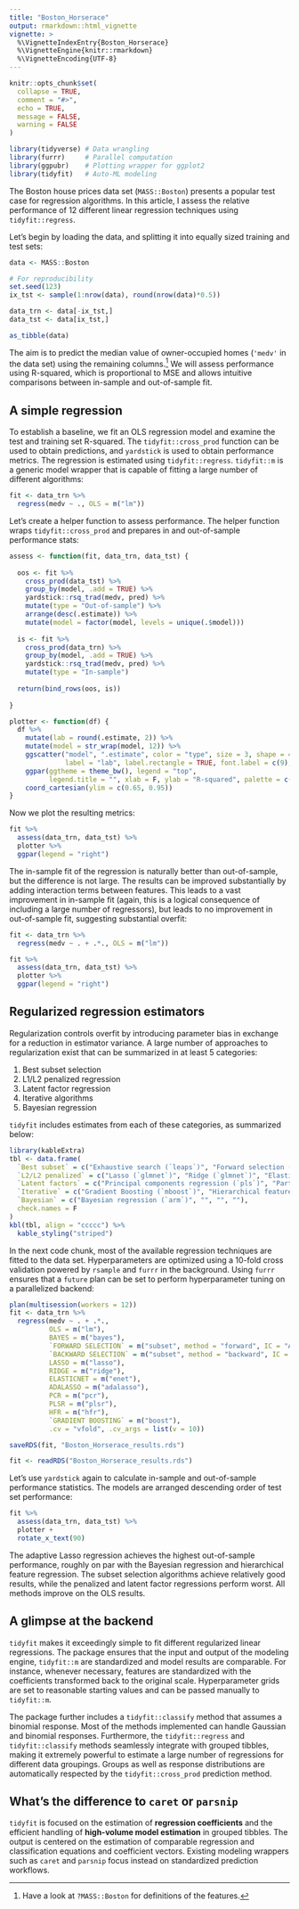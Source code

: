 ```yaml
---
title: "Boston_Horserace"
output: rmarkdown::html_vignette
vignette: >
  %\VignetteIndexEntry{Boston_Horserace}
  %\VignetteEngine{knitr::rmarkdown}
  %\VignetteEncoding{UTF-8}
---
```


```r
knitr::opts_chunk$set(
  collapse = TRUE,
  comment = "#>",
  echo = TRUE,
  message = FALSE,
  warning = FALSE
)
```

```r
library(tidyverse) # Data wrangling
library(furrr)     # Parallel computation
library(ggpubr)    # Plotting wrapper for ggplot2
library(tidyfit)   # Auto-ML modeling
```

The Boston house prices data set (`MASS::Boston`) presents a popular test case for regression algorithms. In this article, I assess the relative performance of 12 different linear regression techniques using `tidyfit::regress`.

Let's begin by loading the data, and splitting it into equally sized training and test sets:

```r
data <- MASS::Boston

# For reproducibility
set.seed(123)
ix_tst <- sample(1:nrow(data), round(nrow(data)*0.5))

data_trn <- data[-ix_tst,]
data_tst <- data[ix_tst,]

as_tibble(data)
```

The aim is to predict the median value of owner-occupied homes (`'medv'` in the data set) using the remaining columns.^[Have a look at `?MASS::Boston` for definitions of the features.] We will assess performance using R-squared, which is proportional to MSE and allows intuitive comparisons between in-sample and out-of-sample fit.

## A simple regression

To establish a baseline, we fit an OLS regression model and examine the test and training set R-squared. The `tidyfit::cross_prod` function can be used to obtain predictions, and `yardstick` is used to obtain performance metrics. The regression is estimated using `tidyfit::regress`. `tidyfit::m` is a generic model wrapper that is capable of fitting a large number of different algorithms:

```r
fit <- data_trn %>% 
  regress(medv ~ ., OLS = m("lm"))
```

Let's create a helper function to assess performance. The helper function wraps `tidyfit::cross_prod` and prepares in and out-of-sample performance stats:

```r
assess <- function(fit, data_trn, data_tst) {
  
  oos <- fit %>% 
    cross_prod(data_tst) %>% 
    group_by(model, .add = TRUE) %>% 
    yardstick::rsq_trad(medv, pred) %>% 
    mutate(type = "Out-of-sample") %>% 
    arrange(desc(.estimate)) %>% 
    mutate(model = factor(model, levels = unique(.$model)))
  
  is <- fit %>% 
    cross_prod(data_trn) %>% 
    group_by(model, .add = TRUE) %>% 
    yardstick::rsq_trad(medv, pred) %>% 
    mutate(type = "In-sample")
  
  return(bind_rows(oos, is))
  
}

plotter <- function(df) {
  df %>% 
    mutate(lab = round(.estimate, 2)) %>% 
    mutate(model = str_wrap(model, 12)) %>% 
    ggscatter("model", ".estimate", color = "type", size = 3, shape = 4, 
              label = "lab", label.rectangle = TRUE, font.label = c(9), repel = T) %>% 
    ggpar(ggtheme = theme_bw(), legend = "top", 
          legend.title = "", xlab = F, ylab = "R-squared", palette = c("firebrick", "darkblue")) +
    coord_cartesian(ylim = c(0.65, 0.95))
}
```

Now we plot the resulting metrics:

```r
fit %>% 
  assess(data_trn, data_tst) %>% 
  plotter %>% 
  ggpar(legend = "right")
```

The in-sample fit of the regression is naturally better than out-of-sample, but the difference is not large. The results can be improved substantially by adding interaction terms between features. This leads to a vast improvement in in-sample fit (again, this is a logical consequence of including a large number of regressors), but leads to no improvement in out-of-sample fit, suggesting substantial overfit:

```r
fit <- data_trn %>% 
  regress(medv ~ . + .*., OLS = m("lm"))

fit %>% 
  assess(data_trn, data_tst) %>% 
  plotter %>% 
  ggpar(legend = "right")
```

## Regularized regression estimators

Regularization controls overfit by introducing parameter bias in exchange for a reduction in estimator variance. A large number of approaches to regularization exist that can be summarized in at least 5 categories:

1. Best subset selection
2. L1/L2 penalized regression
3. Latent factor regression
4. Iterative algorithms
5. Bayesian regression

`tidyfit` includes estimates from each of these categories, as summarized below:

```r
library(kableExtra)
tbl <- data.frame(
  `Best subset` = c("Exhaustive search (`leaps`)", "Forward selection (`leaps`)", "Backward selection (`leaps`)", ""),
  `L2/L2 penalized` = c("Lasso (`glmnet`)", "Ridge (`glmnet`)", "ElasticNet (`glmnet`)", "Adaptive Lasso (`glmnet`)"),
  `Latent factors` = c("Principal components regression (`pls`)", "Partial least squares (`pls`)", "", ""),
  `Iterative` = c("Gradient Boosting (`mboost`)", "Hierarchical feature regression (`hfr`)", "", ""),
  `Bayesian` = c("Bayesian regression (`arm`)", "", "", ""),
  check.names = F
)
kbl(tbl, align = "ccccc") %>% 
  kable_styling("striped")

```

In the next code chunk, most of the available regression techniques are fitted to the data set. Hyperparameters are optimized using a 10-fold cross validation powered by `rsample` and `furrr` in the background. Using `furrr` ensures that a `future` plan can be set to perform hyperparameter tuning on a parallelized backend:

```r
plan(multisession(workers = 12))
fit <- data_trn %>% 
  regress(medv ~ . + .*., 
          OLS = m("lm"),
          BAYES = m("bayes"),
          `FORWARD SELECTION` = m("subset", method = "forward", IC = "AIC"),
          `BACKWARD SELECTION` = m("subset", method = "backward", IC = "AIC"),
          LASSO = m("lasso"), 
          RIDGE = m("ridge"), 
          ELASTICNET = m("enet"), 
          ADALASSO = m("adalasso"),
          PCR = m("pcr"), 
          PLSR = m("plsr"), 
          HFR = m("hfr"), 
          `GRADIENT BOOSTING` = m("boost"),
          .cv = "vfold", .cv_args = list(v = 10))
```

```r
saveRDS(fit, "Boston_Horserace_results.rds")
```

```r
fit <- readRDS("Boston_Horserace_results.rds")
```

Let's use `yardstick` again to calculate in-sample and out-of-sample performance statistics. The models are arranged descending order of test set performance:

```r
fit %>% 
  assess(data_trn, data_tst) %>% 
  plotter +
  rotate_x_text(90)
```

The adaptive Lasso regression achieves the highest out-of-sample performance, roughly on par with the Bayesian regression and hierarchical feature regression. The subset selection algorithms achieve relatively good results, while the penalized and latent factor regressions perform worst. All methods improve on the OLS results.

## A glimpse at the backend

`tidyfit` makes it exceedingly simple to fit different regularized linear regressions. The package ensures that the input and output of the modeling engine, `tidyfit::m` are standardized and model results are comparable. For instance, whenever necessary, features are standardized with the coefficients transformed back to the original scale. Hyperparameter grids are set to reasonable starting values and can be passed manually to `tidyfit::m`.

The package further includes a `tidyfit::classify` method that assumes a binomial response. Most of the methods implemented can handle Gaussian and binomial responses. Furthermore, the `tidyfit::regress` and `tidyfit::classify` methods seamlessly integrate with grouped tibbles, making it extremely powerful to estimate a large number of regressions for different data groupings. Groups as well as response distributions are automatically respected by the `tidyfit::cross_prod` prediction method.

## What's the difference to `caret` or `parsnip`

`tidyfit` is focused on the estimation of **regression coefficients** and the efficient handling of **high-volume model estimation** in grouped tibbles. The output is centered on the estimation of comparable regression and classification equations and coefficient vectors. Existing modeling wrappers such as `caret` and `parsnip` focus instead on standardized prediction workflows.
